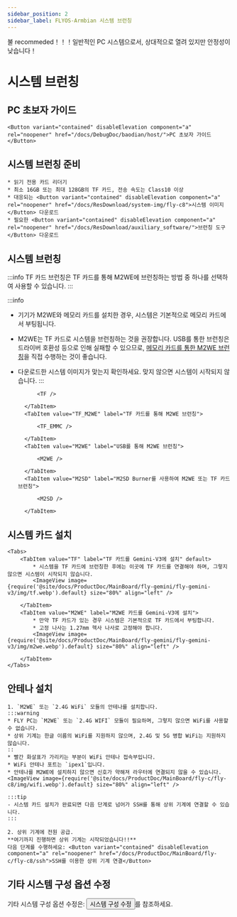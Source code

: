 ```yaml
---
sidebar_position: 2
sidebar_label: FLYOS-Armbian 시스템 브런칭
---
```


불 recommeded！！！일반적인 PC 시스템으로서, 상대적으로 열려 있지만 안정성이 낮습니다！





# 시스템 브런칭

## PC 초보자 가이드

    <Button variant="contained" disableElevation component="a" rel="noopener" href="/docs/DebugDoc/baodian/host/">PC 초보자 가이드</Button>

## 시스템 브런칭 준비

    * 읽기 전용 카드 리더기
    * 최소 16GB 또는 최대 128GB의 TF 카드, 전송 속도는 Class10 이상
    * 대응되는 <Button variant="contained" disableElevation component="a" rel="noopener" href="/docs/ResDownload/system-img/fly-c8">시스템 이미지</Button> 다운로드
    * 필요한 <Button variant="contained" disableElevation component="a" rel="noopener" href="/docs/ResDownload/auxiliary_software/">브런칭 도구</Button> 다운로드

## 시스템 브런칭

:::info
TF 카드 브런칭은 TF 카드를 통해 M2WE에 브런칭하는 방법 중 하나를 선택하여 사용할 수 있습니다.
:::

:::info
* 기기가 M2WE와 메모리 카드를 설치한 경우, 시스템은 기본적으로 메모리 카드에서 부팅됩니다.
* M2WE는 TF 카드로 시스템을 브런칭하는 것을 권장합니다. USB를 통한 브런칭은 드라이버 호환성 등으로 인해 실패할 수 있으므로, [메모리 카드를 통한 M2WE 브런칭](https://mellow-next.klipper.cn/docs/ProductDoc/SBC/fly-pi-v2/fly-os)을 직접 수행하는 것이 좋습니다.
* 다운로드한 시스템 이미지가 맞는지 확인하세요. 맞지 않으면 시스템이 시작되지 않습니다.
:::

    <Tabs>
        <TabItem value="TF" label="TF 카드에 브런칭" default>
            
            <TF />
            
        </TabItem>
        <TabItem value="TF_M2WE" label="TF 카드를 통해 M2WE 브런칭">
            
            <TF_EMMC />

        </TabItem>
        <TabItem value="M2WE" label="USB를 통해 M2WE 브런칭">
            
            <M2WE />

        </TabItem>
        <TabItem value="M2SD" label="M2SD Burner를 사용하여 M2WE 또는 TF 카드 브런칭">
            
            <M2SD />

        </TabItem>
    </Tabs>

## 시스템 카드 설치

    <Tabs>
        <TabItem value="TF" label="TF 카드를 Gemini-V3에 설치" default>
            * 시스템을 TF 카드에 브런칭한 후에는 이곳에 TF 카드를 연결해야 하며, 그렇지 않으면 시스템이 시작되지 않습니다.
            <ImageView image={require('@site/docs/ProductDoc/MainBoard/fly-gemini/fly-gemini-v3/img/tf.webp').default} size="80%" align="left" />  

        </TabItem>
        <TabItem value="M2WE" label="M2WE 카드를 Gemini-V3에 설치">
            * 만약 TF 카드가 있는 경우 시스템은 기본적으로 TF 카드에서 부팅합니다.
            * 고정 나사는 1.27mm 헥사 나사로 고정해야 합니다.
            <ImageView image={require('@site/docs/ProductDoc/MainBoard/fly-gemini/fly-gemini-v3/img/m2we.webp').default} size="80%" align="left" />  

        </TabItem>
    </Tabs>

## 안테나 설치

    1. `M2WE` 또는 `2.4G WiFi` 모듈의 안테나를 설치합니다.
    :::warning
    * FLY PC는 `M2WE` 또는 `2.4G WIFI` 모듈이 필요하며, 그렇지 않으면 WiFi를 사용할 수 없습니다.
    * 상위 기계는 한글 이름의 WiFi를 지원하지 않으며, 2.4G 및 5G 병합 WiFi는 지원하지 않습니다.
    ::
    * 빨간 화살표가 가리키는 부분이 WiFi 안테나 접속부입니다.
    * WiFi 안테나 포트는 `ipex1`입니다.
    * 안테나를 M2WE에 설치하지 않으면 신호가 약해져 라우터에 연결되지 않을 수 있습니다.
    <ImageView image={require('@site/docs/ProductDoc/MainBoard/fly-c/fly-c8/img/wifi.webp').default} size="80%" align="left" /> 

    :::tip
    - 시스템 카드 설치가 완료되면 다음 단계로 넘어가 SSH를 통해 상위 기계에 연결할 수 있습니다.
    :::

    2. 상위 기계에 전원 공급.  
    **여기까지 진행하면 상위 기계는 시작되었습니다!!**  
    다음 단계를 수행하세요: <Button variant="contained" disableElevation component="a" rel="noopener" href="/docs/ProductDoc/MainBoard/fly-c/fly-c8/ssh">SSH를 이용한 상위 기계 연결</Button>

## 기타 시스템 구성 옵션 수정

기타 시스템 구성 옵션 수정은: <Button variant="contained" disableElevation component="a" rel="noopener" href="/docs/ProductDoc/MainBoard/fly-c/fly-c8/flyos/os_config">시스템 구성 수정</Button>를 참조하세요.
